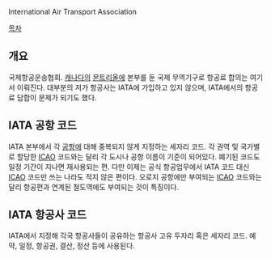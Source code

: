 International Air Transport Association

[[목차]]

== 개요 ==
국제항공운송협회. [[캐나다]]의 [[몬트리올]]에 본부를 둔 국제 무역기구로 항공료 합의는 여기서 이뤄진다. 대부분의 저가 항공사는 IATA에 가입하고 있지 않으며, IATA에서의 항공료 담합이 문제가 되기도 했다. 

== IATA 공항 코드 ==
IATA 본부에서 각 [[공항]]에 대해 중복되지 않게 지정하는 세자리 코드. 각 권역 및 국가별로 할당한 [[ICAO]] 코드와는 달리 각 도시나 공항 이름이 기준이 되어있다. 폐기된 코드도 일정 기간이 지나면 재사용되는 편. 다만 이제는 공식 항공업무에서 IATA 코드 대신 [[ICAO]] 코드만 쓰는 나라도 적지 않은 편이다. 오로지 공항에만 부여되는 [[ICAO]] 코드와는 달리 항공편과 연계된 철도역에도 부여되는 것이 특징이다.

== IATA 항공사 코드 ==
IATA에서 지정해 각국 항공사들이 공유하는 항공사 고유 두자리 혹은 세자리 코드. 예약, 일정, 항공권, 결산, 정산 등에 사용된다.

